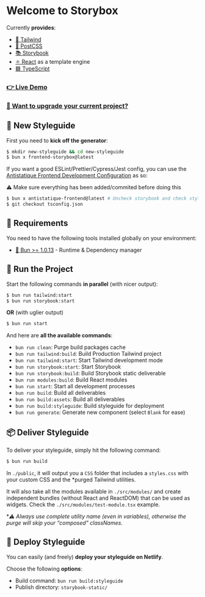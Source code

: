 
<Meta title="Introduction" />


# Welcome to Storybox

Currently **provides**:
- [🌊 Tailwind](https://tailwindcss.com/)
- [🔺 PostCSS](https://postcss.org/)
- [📚 Storybook](https://storybook.js.org/)
- [⚛️ React](https://react.com/) as a template engine
- [🟦 TypeScript](https://www.typescriptlang.org/)

### [👉  Live Demo](https://frontend-storybox.netlify.app)

### [🔢  Want to upgrade your current project?](./MIGRATION_GUIDE.md)

## 🎉 New Styleguide

First you need to **kick off the generator**:

```bash
$ mkdir new-styleguide && cd new-styleguide
$ bun x frontend-storybox@latest
```

If you want a good ESLint/Prettier/Cypress/Jest config, you can use the [Antistatique Frontend Development Configuration](https://github.com/antistatique/frontend-development-configuration) as so:

⚠️ Make sure everything has been added/commited before doing this

```bash
$ bun x antistatique-frontend@latest # Uncheck storybook and check stylelint, obviously
$ git checkout tsconfig.json
```

## 🔧 Requirements

You need to have the following tools installed globally on your environment:

- [🥟 Bun >= 1.0.13](https://bun.sh/) - Runtime & Dependency manager

## 🏁 Run the Project

Start the following commands **in parallel** (with nicer output):

```bash
$ bun run tailwind:start
$ bun run storybook:start
```

**OR** (with uglier output)

```bash
$ bun run start
```

And here are **all the available commands**:

- `bun run clean`: Purge build packages cache
- `bun run tailwind:build`: Build Production Tailwind project
- `bun run tailwind:start`: Start Tailwind development mode
- `bun run storybook:start`: Start Storybook
- `bun run storybook:build`: Build Storybook static deliverable
- `bun run modules:build`: Build React modules
- `bun run start`: Start all development processes
- `bun run build`: Build all deliverables
- `bun run build:assets`: Build all deliverables
- `bun run build:styleguide`: Build styleguide for deployment
- `bun run generate`: Generate new component (select `Blank` for ease)


## 📦 Deliver Styleguide

To deliver your styleguide, simply hit the following command:

```bash
$ bun run build
```

In `./public`, it will output you a `CSS` folder that includes a `styles.css` with your custom CSS and the *purged Tailwind utilities.

It will also take all the modules available in `./src/modules/` and create independent bundles (without React and ReactDOM) that can be used as widgets. Check the `./src/modules/test-module.tsx` example.

**⚠️ Always use complete utility name (even in variables), otherwise the purge will skip your “composed” classNames.*

## 🚀 Deploy Styleguide

You can easily (and freely) **deploy your styleguide on Netlify**.

Choose the following **options**:
- Build command: `bun run build:styleguide`
- Publish directory: `storybook-static/`
